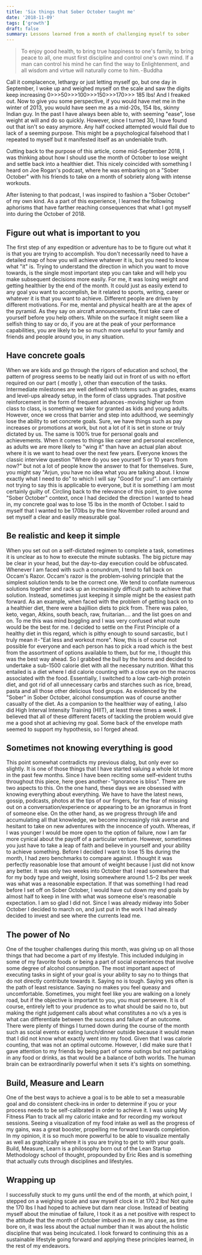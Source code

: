 ```yaml
---
title: 'Six things that Sober October taught me'
date: '2018-11-09'
tags: ['growth']
draft: false
summary: Lessons learned from a month of challenging myself to sober
---
```


> To enjoy good health, to bring true happiness to one's family, to bring peace to all, one must first discipline and control one's own mind. If a man can control his mind he can find the way to Enlightenment, and all wisdom and virtue will naturally come to him. - Buddha

Call it complacence, lethargy or just letting myself go, but one day in September, I woke up and weighed myself on the scale and saw the digits keep increasing 0>>>50>>>100>>>150>>>170>>> 185 lbs! And I freaked out. Now to give you some perspective, if you would have met me in the winter of 2013, you would have seen me as a mid-20s, 154 lbs, skinny Indian guy. In the past I have always been able to, with seeming "ease", lose weight at will and do so quickly. However, since I turned 30, I have found out that isn't so easy anymore. Any half cocked attempted would flail due to lack of a seeming purpose. This might be a psychological falsehood that I repeated to myself but it manifested itself as an undeniable truth.

Cutting back to the purpose of this article, come mid-September 2018, I was thinking about how I should use the month of October to lose weight and settle back into a healthier diet. This nicely coincided with something I heard on Joe Rogan's podcast, where he was embarking on a "Sober October" with his friends to take on a month of sobriety along with intense workouts.

After listening to that podcast, I was inspired to fashion a "Sober October" of my own kind. As a part of this experience, I learned the following aphorisms that have farther reaching consequences that what I got myself into during the October of 2018.

<TOCInline toc={props.toc} />

## Figure out what is important to you

The first step of any expedition or adventure has to be to figure out what it is that you are trying to accomplish. You don't necessarily need to have a detailed map of how you will achieve whatever it is, but you need to know what "it" is. Trying to understand the direction in which you want to move towards, is the single most important step you can take and will help you make subsequent decisions more easily.
For me, it was losing weight and getting healthier by the end of the month. It could just as easily extend to any goal you want to accomplish, be it related to sports, writing, career or whatever it is that you want to achieve. Different people are driven by different motivations. For me, mental and physical health are at the apex of the pyramid. As they say on aircraft announcements, first take care of yourself before you help others. While on the surface it might seem like a selfish thing to say or do, if you are at the peak of your performance capabilities, you are likely to be so much more useful to your family and friends and people around you, in any situation.

## Have concrete goals

When we are kids and go through the rigors of education and school, the pattern of progress seems to be neatly laid out in front of us with no effort required on our part ( mostly ), other than execution of the tasks. Intermediate milestones are well defined with totems such as grades, exams and level-ups already setup, in the form of class upgrades. That positive reinforcement in the form of frequent advances - moving higher up from class to class, is something we take for granted as kids and young adults. However, once we cross that barrier and step into adulthood, we seemingly lose the ability to set concrete goals. Sure, we have things such as pay increases or promotions at work, but not a lot of it is set in stone or truly dictated by us.
The same is 100% true for personal goals and achievements. When it comes to things like career and personal excellence, as adults we are more likely to "wing it" than have an actual plan about where it is we want to head over the next few years. Everyone knows the classic interview question "Where do you see yourself 5 or 10 years from now?" but not a lot of people know the answer to that for themselves. Sure, you might say "Arjun, you have no idea what you are talking about. I know exactly what I need to do" to which I will say "Good for you!". I am certainly not trying to say this is applicable to everyone, but it is something I am most certainly guilty of.
Circling back to the relevance of this point, to give some "Sober October" context, once I had decided the direction I wanted to head in, my concrete goal was to lose 15 lbs in the month of October. I said to myself that I wanted to be 170lbs by the time November rolled around and set myself a clear and easily measurable goal.

## Be realistic and keep it simple

When you set out on a self-dictated regimen to complete a task, sometimes it is unclear as to how to execute the minute subtasks. The big picture may be clear in your head, but the day-to-day execution could be obfuscated. Whenever I am faced with such a conundrum, I tend to fall back on Occam's Razor. Occam's razor is the problem-solving principle that the simplest solution tends to be the correct one. We tend to conflate numerous solutions together and rack up an increasingly difficult path to achieve that solution. Instead, sometimes just keeping it simple might be the easiest path forward.
As an example, when faced with the problem of getting back on to a healthier diet, there were a bajillion diets to pick from. There was paleo, keto, vegan, Atkins, south beach, raw, fruitarian…. and the list goes on and on. To me this was mind boggling and I was very confused what route would be the best for me. I decided to settle on the First Principle of a healthy diet in this regard, which is pithy enough to sound sarcastic, but I truly mean it - "Eat less and workout more". Now, this is of course not possible for everyone and each person has to pick a road which is the best from the assortment of options available to them, but for me, I thought this was the best way ahead. So I grabbed the bull by the horns and decided to undertake a sub-1500 calorie diet with all the necessary nutrition. What this entailed is a diet where I did calorie counting with a close eye on the macros associated with the food. Essentially, I switched to a low carb-high protein diet, and got rid of all unnecessary carbs and starches such as rice, bread, pasta and all those other delicious food groups. As evidenced by the "Sober" in Sober October, alcohol consumption was of course another casualty of the diet. As a companion to the healthier way of eating, I also did High Interval Intensity Training (HIIT), at least three times a week. I believed that all of these different facets of tackling the problem would give me a good shot at achieving my goal. Some back of the envelope math seemed to support my hypothesis, so I forged ahead.

## Sometimes not knowing everything is good

This point somewhat contradicts my previous dialog, but only ever so slightly. It is one of those things that I have started valuing a whole lot more in the past few months. Since I have been reciting some self-evident truths throughout this piece, here goes another - "Ignorance is bliss". There are two aspects to this. On the one hand, these days we are obsessed with knowing everything about everything. We have to have the latest news, gossip, podcasts, photos at the tips of our fingers, for the fear of missing out on a conversation/experience or appearing to be an ignoramus in front of someone else. On the other hand, as we progress through life and accumulating all that knowledge, we become increasingly risk averse and hesitant to take on new adventures with the innocence of youth. Whereas, if I was younger I would be more open to the option of failure, now I am far more cynical about the payoff of a particular venture.
However, sometimes you just have to take a leap of faith and believe in yourself and your ability to achieve something. Before I decided I want to lose 15 lbs during the month, I had zero benchmarks to compare against. I thought it was perfectly reasonable lose that amount of weight because I just did not know any better. It was only two weeks into October that I read somewhere that for my body type and weight, losing somewhere around 1.5–2 lbs per week was what was a reasonable expectation. If that was something I had read before I set off on Sober October, I would have cut down my end goals by almost half to keep in line with what was someone else's reasonable expectation. I am so glad I did not. Since I was already midway into Sober October I decided to march on, and just put in the work I had already decided to invest and see where the currents lead me.

## The power of No

One of the tougher challenges during this month, was giving up on all those things that had become a part of my lifestyle. This included indulging in some of my favorite foods or being a part of social experiences that involve some degree of alcohol consumption. The most important aspect of executing tasks in sight of your goal is your ability to say no to things that do not directly contribute towards it. Saying no is tough. Saying yes often is the path of least resistance. Saying no makes you feel queasy and uncomfortable. Sometimes, you might feel like you are walking on a lonely road, but if the objective is important to you, you must persevere. It is of course, entirely left to your prudence as to what should be said no to, but making the right judgement calls about what constitutes a no v/s a yes is what can differentiate between the success and failure of an outcome. There were plenty of things I turned down during the course of the month such as social events or eating lunch/dinner outside because it would mean that I did not know what exactly went into my food. Given that I was calorie counting, that was not an optimal outcome. However, I did make sure that I gave attention to my friends by being part of some outings but not partaking in any food or drinks, as that would be a balance of both worlds. The human brain can be extraordinarily powerful when it sets it's sights on something.

## Build, Measure and Learn

One of the best ways to achieve a goal is to be able to set a measurable goal and do consistent check-ins in order to determine if you or your process needs to be self-calibrated in order to achieve it. I was using My Fitness Plan to track all my caloric intake and for recording my workout sessions. Seeing a visualization of my food intake as well as the progress of my gains, was a great booster, propelling me forward towards completion. In my opinion, it is so much more powerful to be able to visualize mentally as well as graphically where it is you are trying to get to with your goals. Build, Measure, Learn is a philosophy born out of the Lean Startup Methodology school of thought, propounded by Eric Ries and is something that actually cuts through disciplines and lifestyles.

## Wrapping up

I successfully stuck to my guns until the end of the month, at which point, I stepped on a weighing scale and saw myself clock in at 170.2 lbs! Not quite the 170 lbs I had hoped to achieve but darn near close. Instead of beating myself about the minutiae of failure, I took it as a net positive with respect to the attitude that the month of October imbued in me. In any case, as time bore on, it was less about the actual number than it was about the holistic discipline that was being inculcated. I look forward to continuing this as a sustainable lifestyle going forward and applying these principles learned, in the rest of my endeavors.
